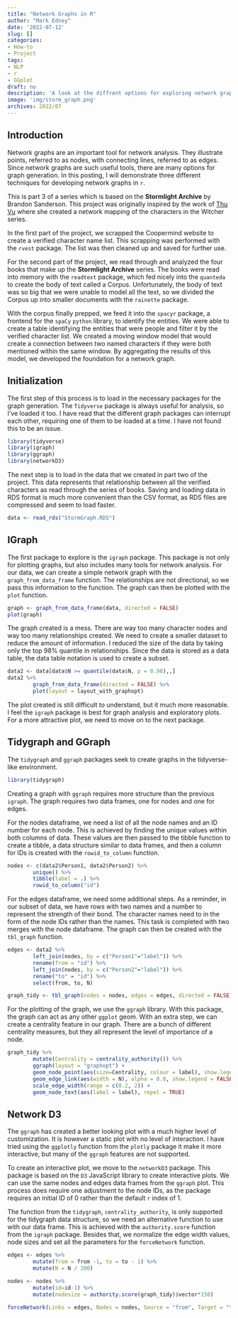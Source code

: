 ```yaml
---
title: "Network Graphs in R"
author: "Mark Edney"
date: '2022-07-12'
slug: []
categories:
- How-to
- Project
tags:
- NLP
- r
- GGplot
draft: no
description: 'A look at the diffrent options for exploring network graphs in R.'
image: 'img/storm_graph.png'
archives: 2022/07
---
```


## Introduction
Network graphs are an important tool for network analysis. They illustrate points, referred to as nodes, with connecting lines, referred to as edges. Since network graphs are such useful tools, there are many options for graph generation. In this posting, I will demonstrate three different techniques for developing network graphs in `r`. 

This is part 3 of a series which is based on the **Stormlight Archive** by Brandon Sanderson. This project was originally inspired by the work of [Thu Vu](https://www.youtube.com/watch?v=RuNolAh_4bU) where she created a network mapping of the characters in the Witcher series.

In the first part of the project, we scrapped the Coopermind website to create a verified character name list. This scrapping was performed with the `rvest` package. The list was then cleaned up and saved for further use. 

For the second part of the project, we read through and analyzed the four books that make up the **Stormlight Archive** series. The books were read into memory with the `readtext` package, which fed nicely into the `quanteda` to create the body of text called a Corpus. Unfortunately, the body of text was so big that we were unable to model all the text, so we divided the Corpus up into smaller documents with the `rainette` package.

With the corpus finally prepped, we feed it into the `spacyr` package, a frontend for the `spaCy` `python` library, to identify the entities. We were able to create a table identifying the entities that were people and filter it by the verified character list. We created a moving window model that would create a connection between two named characters if they were both mentioned within the same window. By aggregating the results of this model, we developed the foundation for a network graph.

## Initialization
The first step of this process is to load in the necessary packages for the graph generation. The `Tidyverse` package is always useful for analysis, so I've loaded it too. I have read that the different graph packages can interrupt each other, requiring one of them to be loaded at a time. I have not found this to be an issue. 

```r
library(tidyverse)
library(igraph)
library(ggraph)
library(networkD3)
```

The next step is to load in the data that we created in part two of the project. This data represents that relationship between all the verified characters as read through the series of books. Saving and loading data in RDS format is much more convenient than the CSV format, as RDS files are compressed and seem to load faster.  

```r
data <- read_rds("StormGraph.RDS")
```

## IGraph
The first package to explore is the `igraph` package. This package is not only for plotting graphs, but also includes many tools for network analysis. For our data, we can create a simple network graph with the `graph_from_data_frame` function. The relationships are not directional, so we pass this information to the function. The graph can then be plotted with the `plot` function. 

```r
graph <- graph_from_data_frame(data, directed = FALSE)
plot(graph)
```

The graph created is a mess. There are way too many character nodes and way too many relationships created. We need to create a smaller dataset to reduce the amount of information. I reduced the size of the data by taking only the top 98% quantile in relationships. Since the data is stored as a data table, the data table notation is used to create a subset.  

```r
data2 <- data[data$N >= quantile(data$N, p = 0.98),,]
data2 %>%
        graph_from_data_frame(directed = FALSE) %>%
        plot(layout = layout_with_graphopt)
```

The plot created is still difficult to understand, but it much more reasonable. I feel the `igraph` package is best for graph analysis and exploratory plots. For a more attractive plot, we need to move on to the next package. 

## Tidygraph and GGraph
The `tidygraph` and `ggraph` packages seek to create graphs in the tidyverse-like environment. 
```r
library(tidygraph)
```
Creating a graph with `ggraph` requires more structure than the previous `igraph`. The graph requires two data frames, one for nodes and one for edges.

For the nodes dataframe, we need a list of all the node names and an ID number for each node. This is achieved by finding the unique values within both columns of data. These values are then passed to the tibble function to create a tibble, a data structure similar to data frames, and then a column for IDs is created with the `rowid_to_column` function. 
```r
nodes <- c(data2$Person1, data2$Person2) %>% 
        unique() %>%
        tibble(label = .) %>%
        rowid_to_column("id")
```

For the edges dataframe, we need some additional steps. As a reminder, in our subset of data, we have rows with two names and a number to represent the strength of their bond. The character names need to in the form of the node IDs rather than the names. This task is completed with two merges with the node dataframe. The graph can then be created with the `tbl_graph` function.   
```r
edges <- data2 %>%
        left_join(nodes, by = c("Person1"="label")) %>%
        rename(from = "id") %>%
        left_join(nodes, by = c("Person2"="label")) %>%
        rename("to" = "id") %>%
        select(from, to, N)

graph_tidy <- tbl_graph(nodes = nodes, edges = edges, directed = FALSE)
```

For the plotting of the graph, we use the `ggraph` library. With this package, the graph can act as any other `ggplot` geom. With an extra step, we can create a centrality feature in our graph. There are a bunch of different centrality measures, but they all represent the level of importance of a node. 
```r
graph_tidy %>%
        mutate(Centrality = centrality_authority()) %>%
        ggraph(layout = "graphopt") + 
        geom_node_point(aes(size=Centrality, colour = label), show.legend = FALSE) +
        geom_edge_link(aes(width = N), alpha = 0.8, show.legend = FALSE) + 
        scale_edge_width(range = c(0.2, 2)) +
        geom_node_text(aes(label = label), repel = TRUE)
```

## Network D3

The `ggraph` has created a better looking plot with a much higher level of customization. It is however a static plot with no level of interaction. I have tried using the `ggplotly` function from the `plotly` package it make it more interactive, but many of the `ggraph` features are not supported. 

To create an interactive plot, we move to the `networkD3` package. This package is based on the `D3` JavaScript library to create interactive plots. We can use the same nodes and edges data frames from the `ggraph` plot. This process does require one adjustment to the node IDs, as the package requires an initial ID of 0 rather than the default `r` index of 1. 

The function from the `tidygraph`, `centrality_authority`, is only supported for the tidygraph data structure, so we need an alternative function to use with our data frame. This is achieved with the `authority.score` function from the `igraph` package. Besides that, we normalize the edge width values, node sizes and set all the parameters for the `forceNetwork` function.  

```r
edges <- edges %>%
        mutate(from = from -1, to = to - 1) %>%
        mutate(N = N / 200)

nodes <- nodes %>%
        mutate(id=id-1) %>%
        mutate(nodesize = authority.score(graph_tidy)$vector*150)
        
forceNetwork(Links = edges, Nodes = nodes, Source = "from", Target = "to", NodeID = "label", Group = "id", opacity = 1, fontSize = 14, zoom = TRUE, Value = "N", Nodesize = "nodesize", opacityNoHover = TRUE)

```